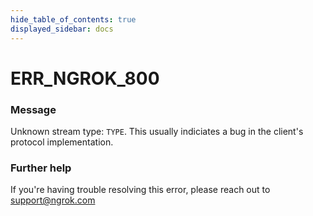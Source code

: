```yaml
---
hide_table_of_contents: true
displayed_sidebar: docs
---
```



# ERR_NGROK_800

### Message

Unknown stream type: `TYPE`.
This usually indiciates a bug in the client's protocol implementation.

<ErrorDetails error="err_ngrok_800" />

### Further help

If you're having trouble resolving this error, please reach out to [support@ngrok.com](mailto:support@ngrok.com?subject=Help%20with%20ERR_NGROK_800)
